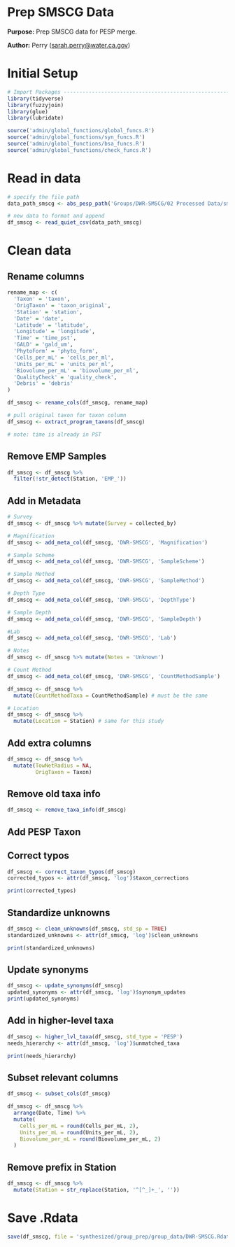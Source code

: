 # Prep SMSCG Data

**Purpose:** Prep SMSCG data for PESP merge.

**Author:** Perry ([sarah.perry\@water.ca.gov](mailto:sarah.perry@water.ca.gov){.email})

# Initial Setup

```r
# Import Packages ---------------------------------------------------------
library(tidyverse)
library(fuzzyjoin)
library(glue)
library(lubridate)

source('admin/global_functions/global_funcs.R')
source('admin/global_functions/syn_funcs.R')
source('admin/global_functions/bsa_funcs.R')
source('admin/global_functions/check_funcs.R')
```

# Read in data

```r
# specify the file path
data_path_smscg <- abs_pesp_path('Groups/DWR-SMSCG/02 Processed Data/smscg_phytoplankton_samples_2020-2023.csv')

# new data to format and append
df_smscg <- read_quiet_csv(data_path_smscg)
```

# Clean data

## Rename columns

```r
rename_map <- c(
  'Taxon' = 'taxon',
  'OrigTaxon' = 'taxon_original',
  'Station' = 'station',
  'Date' = 'date',
  'Latitude' = 'latitude',
  'Longitude' = 'longitude',
  'Time' = 'time_pst',
  'GALD' = 'gald_um',
  'PhytoForm' = 'phyto_form',
  'Cells_per_mL' = 'cells_per_ml',
  'Units_per_mL' = 'units_per_ml',
  'Biovolume_per_mL' = 'biovolume_per_ml',
  'QualityCheck' = 'quality_check',
  'Debris' = 'debris'
)

df_smscg <- rename_cols(df_smscg, rename_map)

# pull original taxon for taxon column
df_smscg <- extract_program_taxons(df_smscg)

# note: time is already in PST
```

## Remove EMP Samples

```r
df_smscg <- df_smscg %>%
  filter(!str_detect(Station, 'EMP_'))
```

## Add in Metadata

```r
# Survey
df_smscg <- df_smscg %>% mutate(Survey = collected_by)

# Magnification
df_smscg <- add_meta_col(df_smscg, 'DWR-SMSCG', 'Magnification')

# Sample Scheme
df_smscg <- add_meta_col(df_smscg, 'DWR-SMSCG', 'SampleScheme')

# Sample Method
df_smscg <- add_meta_col(df_smscg, 'DWR-SMSCG', 'SampleMethod')

# Depth Type
df_smscg <- add_meta_col(df_smscg, 'DWR-SMSCG', 'DepthType')

# Sample Depth
df_smscg <- add_meta_col(df_smscg, 'DWR-SMSCG', 'SampleDepth')

#Lab
df_smscg <- add_meta_col(df_smscg, 'DWR-SMSCG', 'Lab')

# Notes
df_smscg <- df_smscg %>% mutate(Notes = 'Unknown')

# Count Method
df_smscg <- add_meta_col(df_smscg, 'DWR-SMSCG', 'CountMethodSample')

df_smscg <- df_smscg %>%
  mutate(CountMethodTaxa = CountMethodSample) # must be the same

# Location
df_smscg <- df_smscg %>%
  mutate(Location = Station) # same for this study
```

## Add extra columns

```r
df_smscg <- df_smscg %>% 
  mutate(TowNetRadius = NA,
         OrigTaxon = Taxon)
```

## Remove old taxa info

```r
df_smscg <- remove_taxa_info(df_smscg)
```

## Add PESP Taxon

## Correct typos
```r
df_smscg <- correct_taxon_typos(df_smscg)
corrected_typos <- attr(df_smscg, 'log')$taxon_corrections

print(corrected_typos)
```

## Standardize unknowns
```r
df_smscg <- clean_unknowns(df_smscg, std_sp = TRUE)
standardized_unknowns <- attr(df_smscg, 'log')$clean_unknowns

print(standardized_unknowns)
```

## Update synonyms
```r
df_smscg <- update_synonyms(df_smscg)
updated_synonyms <- attr(df_smscg, 'log')$synonym_updates
print(updated_synonyms)
```

## Add in higher-level taxa

```r
df_smscg <- higher_lvl_taxa(df_smscg, std_type = 'PESP')
needs_hierarchy <- attr(df_smscg, 'log')$unmatched_taxa

print(needs_hierarchy)
```

## Subset relevant columns

```r
df_smscg <- subset_cols(df_smscg)

df_smscg <- df_smscg %>%
  arrange(Date, Time) %>%
  mutate(
    Cells_per_mL = round(Cells_per_mL, 2),
    Units_per_mL = round(Units_per_mL, 2),
    Biovolume_per_mL = round(Biovolume_per_mL, 2)
  )
```

## Remove prefix in Station

```r
df_smscg <- df_smscg %>%
  mutate(Station = str_replace(Station, '^[^_]+_', ''))
```

# Save .Rdata

```r
save(df_smscg, file = 'synthesized/group_prep/group_data/DWR-SMSCG.Rdata')
```
